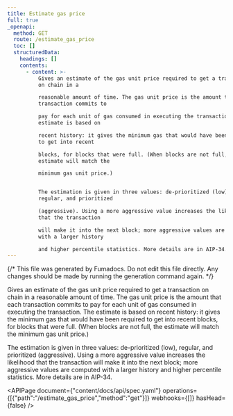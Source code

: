 ```yaml
---
title: Estimate gas price
full: true
_openapi:
  method: GET
  route: /estimate_gas_price
  toc: []
  structuredData:
    headings: []
    contents:
      - content: >-
          Gives an estimate of the gas unit price required to get a transaction
          on chain in a

          reasonable amount of time. The gas unit price is the amount that each
          transaction commits to

          pay for each unit of gas consumed in executing the transaction. The
          estimate is based on

          recent history: it gives the minimum gas that would have been required
          to get into recent

          blocks, for blocks that were full. (When blocks are not full, the
          estimate will match the

          minimum gas unit price.)


          The estimation is given in three values: de-prioritized (low),
          regular, and prioritized

          (aggressive). Using a more aggressive value increases the likelihood
          that the transaction

          will make it into the next block; more aggressive values are computed
          with a larger history

          and higher percentile statistics. More details are in AIP-34.
---
```


{/* This file was generated by Fumadocs. Do not edit this file directly. Any changes should be made by running the generation command again. */}

Gives an estimate of the gas unit price required to get a transaction on chain in a
reasonable amount of time. The gas unit price is the amount that each transaction commits to
pay for each unit of gas consumed in executing the transaction. The estimate is based on
recent history: it gives the minimum gas that would have been required to get into recent
blocks, for blocks that were full. (When blocks are not full, the estimate will match the
minimum gas unit price.)

The estimation is given in three values: de-prioritized (low), regular, and prioritized
(aggressive). Using a more aggressive value increases the likelihood that the transaction
will make it into the next block; more aggressive values are computed with a larger history
and higher percentile statistics. More details are in AIP-34.

<APIPage document={"content/docs/api/spec.yaml"} operations={[{"path":"/estimate_gas_price","method":"get"}]} webhooks={[]} hasHead={false} />